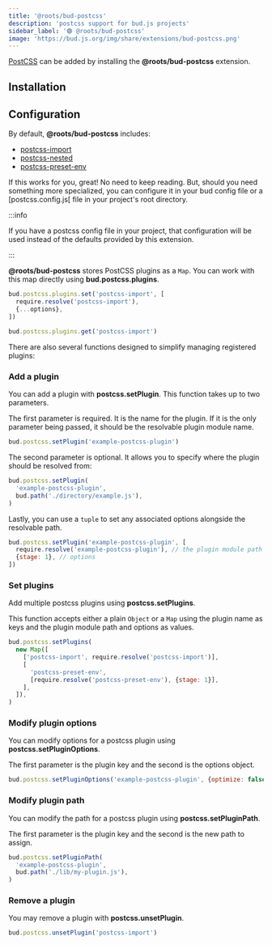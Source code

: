 ```yaml
---
title: '@roots/bud-postcss'
description: 'postcss support for bud.js projects'
sidebar_label: '🟢 @roots/bud-postcss'
image: 'https://bud.js.org/img/share/extensions/bud-postcss.png'
---
```





[PostCSS](https://postcss.org) can be added by installing the **@roots/bud-postcss** extension.

## Installation

<Install packages="@roots/bud-postcss" />

## Configuration

By default, **@roots/bud-postcss** includes:

- [postcss-import](https://github.com/postcss/postcss-import)
- [postcss-nested](https://github.com/postcss/postcss-nested)
- [postcss-preset-env](https://preset-env.cssdb.org/)

If this works for you, great! No need to keep reading. But, should you need something more specialized,
you can configure it in your bud config file or a [postcss.config.js[ file in your project's root directory.

:::info

If you have a postcss config file in your project, that configuration will be used instead of the defaults provided by this extension.

:::

**@roots/bud-postcss** stores PostCSS plugins as a `Map`. You can work with this map directly using **bud.postcss.plugins**.

```js
bud.postcss.plugins.set('postcss-import', [
  require.resolve('postcss-import'),
  {...options},
])

bud.postcss.plugins.get('postcss-import')
```

There are also several functions designed to simplify managing registered plugins:

### Add a plugin

You can add a plugin with **postcss.setPlugin**. This function takes up to two parameters.

The first parameter is required. It is the name for the plugin.
If it is the only parameter being passed, it should be the resolvable plugin module name.

```js
bud.postcss.setPlugin('example-postcss-plugin')
```

The second parameter is optional. It allows you to specify where the plugin should be resolved from:

```js
bud.postcss.setPlugin(
  'example-postcss-plugin',
  bud.path('./directory/example.js'),
)
```

Lastly, you can use a `tuple` to set any associated options alongside the resolvable path.

```js
bud.postcss.setPlugin('example-postcss-plugin', [
  require.resolve('example-postcss-plugin'), // the plugin module path
  {stage: 1}, // options
])
```

### Set plugins

Add multiple postcss plugins using **postcss.setPlugins**.

This function accepts either a plain `Object` or a `Map` using the plugin
name as keys and the plugin module path and options as values.

```js
bud.postcss.setPlugins(
  new Map([
    ['postcss-import', require.resolve('postcss-import')],
    [
      'postcss-preset-env',
      [require.resolve('postcss-preset-env'), {stage: 1}],
    ],
  ]),
)
```

### Modify plugin options

You can modify options for a postcss plugin using **postcss.setPluginOptions**.

The first parameter is the plugin key and the second is the options object.

```js
bud.postcss.setPluginOptions('example-postcss-plugin', {optimize: false})
```

### Modify plugin path

You can modify the path for a postcss plugin using **postcss.setPluginPath**.

The first parameter is the plugin key and the second is the new path to assign.

```js
bud.postcss.setPluginPath(
  'example-postcss-plugin',
  bud.path('./lib/my-plugin.js'),
)
```

### Remove a plugin

You may remove a plugin with **postcss.unsetPlugin**.

```js
bud.postcss.unsetPlugin('postcss-import')
```
